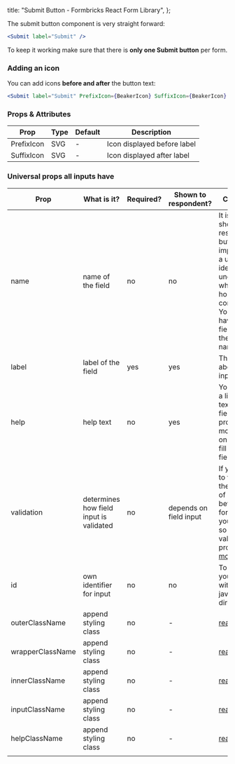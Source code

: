 
  title: "Submit Button - Formbricks React Form Library",
};

The submit button component is very straight forward:

```jsx
<Submit label="Submit" />
```

To keep it working make sure that there is **only one Submit button** per form.

### Adding an icon

You can add icons **before and after** the button text:

```jsx
<Submit label="Submit" PrefixIcon={BeakerIcon} SuffixIcon={BeakerIcon} />
```

### Props & Attributes

| Prop       | Type | Default | Description                 |
| ---------- | ---- | ------- | --------------------------- |
| PrefixIcon | SVG  | -       | Icon displayed before label |
| SuffixIcon | SVG  | -       | Icon displayed after label  |

### Universal props all inputs have

| Prop             | What is it?                             | Required? | Shown to respondent?   | Comment                                                                                                                                                                 |
| ---------------- | --------------------------------------- | --------- | ---------------------- | ----------------------------------------------------------------------------------------------------------------------------------------------------------------------- |
| name             | name of the field                       | no        | no                     | It is not shown to respondents but important as a unique identifier to understand which field holds what content. You cannot have two fields with the same name.        |
| label            | label of the field                      | yes       | yes                    | The label above the input                                                                                                                                               |
| help             | help text                               | no        | yes                    | You can add a little help text to each field to provide more detail on how to fill out the field.                                                                       |
| validation       | determines how field input is validated | no        | depends on field input | If you want to validate the content of a field before the form is sent, you can do so with the validation prop. [read more](/docs/react-form-library/validation-errors) |
| id               | own identifier for input                | no        | no                     | To target your input with css or javascript directly                                                                                                                    |
| outerClassName   | append styling class                    | no        | -                      | [read more](/docs/react-form-library/style-tailwind)                                                                                                                    |
| wrapperClassName | append styling class                    | no        | -                      | [read more](/docs/react-form-library/style-tailwind)                                                                                                                    |
| innerClassName   | append styling class                    | no        | -                      | [read more](/docs/react-form-library/style-tailwind)                                                                                                                    |
| inputClassName   | append styling class                    | no        | -                      | [read more](/docs/react-form-library/style-tailwind)                                                                                                                    |
| helpClassName    | append styling class                    | no        | -                      | [read more](/docs/react-form-library/style-tailwind)                                                                                                                    |
|                  |


